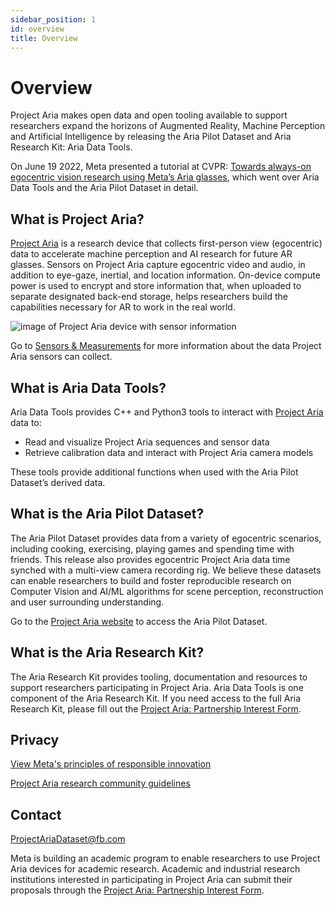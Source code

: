 ```yaml
---
sidebar_position: 1
id: overview
title: Overview
---
```

# Overview

Project Aria makes open data and open tooling available to support researchers expand the horizons of Augmented Reality, Machine Perception and Artificial Intelligence by releasing the Aria Pilot Dataset and Aria Research Kit: Aria Data Tools.

On June 19 2022, Meta presented a tutorial at CVPR: [Towards always-on egocentric vision research using Meta’s Aria glasses](https://ariatutorial2022.github.io/), which went over Aria Data Tools and the Aria Pilot Dataset in detail.

## What is Project Aria?

[Project Aria](https://about.facebook.com/realitylabs/projectaria/) is a research device that collects first-person view (egocentric) data to accelerate machine perception and AI research for future AR glasses. Sensors on Project Aria capture egocentric video and audio, in addition to eye-gaze, inertial, and location information. On-device compute power is used to encrypt and store information that, when uploaded to separate designated back-end storage, helps researchers build the capabilities necessary for AR to work in the real world.


![image of Project Aria device with sensor information](/img/Aria-technical-specs.jpeg)

Go to [Sensors & Measurements](/sensors-measurements.mdx) for more information about the data Project Aria sensors can collect.

## What is Aria Data Tools?

Aria Data Tools provides C++ and Python3 tools to interact with [Project Aria](https://about.facebook.com/realitylabs/projectaria/) data to:

* Read and visualize Project Aria sequences and sensor data
* Retrieve calibration data and interact with Project Aria camera models

These tools provide additional functions when used with the Aria Pilot Dataset’s derived data.

## What is the Aria Pilot Dataset?

The Aria Pilot Dataset provides data from a variety of egocentric scenarios, including cooking, exercising, playing games and spending time with friends. This release also provides egocentric Project Aria data time synched with a multi-view camera recording rig. We believe these datasets can enable researchers to build and foster reproducible research on Computer Vision and AI/ML algorithms for scene perception, reconstruction and user surrounding understanding.

Go to the [Project Aria website](https://about.facebook.com/realitylabs/projectaria/datasets) to access the Aria Pilot Dataset.

## What is the Aria Research Kit?
The Aria Research Kit provides tooling, documentation and resources to support researchers participating in Project Aria. Aria Data Tools is one component of the Aria Research Kit. If you need access to the full Aria Research Kit, please fill out the [Project Aria: Partnership Interest Form](https://docs.google.com/forms/d/e/1FAIpQLSdA4Rba4nmsr18VkBcBCCwRnWLgBtX7KoCDH-uWfRdrBxTG1A/viewform).

## Privacy

[View Meta's principles of responsible innovation](https://about.facebook.com/realitylabs/responsible-innovation-principles/)

[Project Aria research community guidelines](https://about.facebook.com/realitylabs/projectaria/community-guidelines/)

## Contact

ProjectAriaDataset@fb.com

Meta is building an academic program to enable researchers to use Project Aria devices for academic research. Academic and industrial research institutions interested in participating in Project Aria can submit their proposals through the [Project Aria: Partnership Interest Form](https://docs.google.com/forms/d/e/1FAIpQLSdA4Rba4nmsr18VkBcBCCwRnWLgBtX7KoCDH-uWfRdrBxTG1A/viewform).
